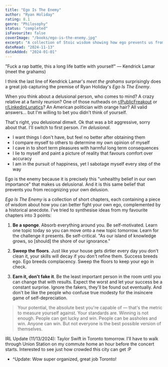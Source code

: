 ```yaml
---
title: "Ego Is The Enemy"
author: "Ryan Holiday"
rating: 8.1
genre: "Philosophy"
status: "completed"
isFavourite: false
coverImage: "/books/ego-is-the-enemy.jpg"
excerpt: "A collection of Stoic wisdom showing how ego prevents us from learning, achieving success, and becoming the best version of ourselves."
dateRead: "2024-11-13"
dateAdded: "2024-01-01"
---
```


"Fuck a rap battle, this a long life battle with yourself" — Kendrick Lamar (meet the grahams)

I think the last line of Kendrick Lamar's *meet the grahams* surprisingly does a great job capturing the premise of Ryan Holiday's *Ego Is The Enemy*.

When you think about a delusional person, who comes to mind? A crazy relative at a family reunion? One of those nutheads on [r/PublicFreakout](https://www.reddit.com/r/PublicFreakout/) or [r/LinkedinLunatics](https://www.reddit.com/r/LinkedInLunatics/)? An American politician with orange hair? All valid answers… but I'm willing to bet you didn't think of yourself.

That's right, you delusional dimwit. Ok that was a bit aggressive, sorry about that. I'll switch to first person. *I'm delusional*.

- I want things I don't have, but feel no better after obtaining them
- I compare myself to others to determine my own opinion of myself
- I cave in to short term pleasures with harmful long term consequences
- I lie to myself and paint a picture of reality that favours comfort over accuracy
- I am in the pursuit of happiness, yet I sabotage myself every step of the way

Ego is the enemy because it is precisely this "unhealthy belief in our own importance" that makes us delusional. And it is this same belief that prevents you from recognizing your own delusion.

*Ego Is The Enemy* is a collection of short chapters, each containing a piece of wisdom about how you can better fight your own ego, complemented by a historical anecdote. I've tried to synthesise ideas from my favourite chapters into 3 points:

1. **Be a sponge**. Absorb everything around you. Be self-motivated. Learn one topic today so you can move onto a new topic tomorrow. Learn for the challenge it presents. Be self-critical. "As our island of knowledge grows, so [should] the shore of our ignorance."

2. **Sweep the floors**. Just like your house gets dirtier every day you don't clean it, your skills will decay if you don't refine them. Success breeds ego. Ego breeds complacency. Sweep the floors to keep your ego in check.

3. **Earn it, don't fake it**. Be the least important person in the room until you can change that with results. Expect the worst and let your success be a constant surprise. Ignore the fakers, they'll be found out eventually. And don't be like the people who confuse true modesty for the insincere game of self-depreciation.

> Your potential, the absolute best you're capable of — that's the metric to measure yourself against. Your standards are. Winning is not enough. People can get lucky and win. People can be assholes and win. Anyone can win. But not everyone is the best possible version of themselves.

IRL Update (11/13/2024): Taylor Swift in Toronto tomorrow. I'll have to walk through Union Station on my commute home an hour before the concert starts. Interested to see just how crowded this city can get :P

- ^Update: Wow super organized, great job Toronto!